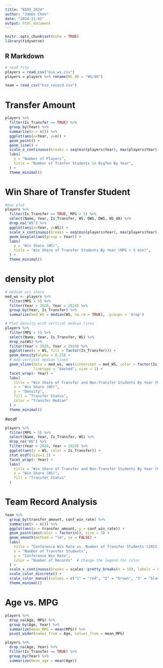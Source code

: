 ---
title: "BIOS_2024"
author: "James Chen"
date: "2024-11-01"
output: html_document
---

```{r setup, include=FALSE}
knitr::opts_chunk$set(echo = TRUE)
library(tidyverse)
```

## R Markdown

```{r}
# read file
players = read_csv("bio_ws.csv")
players = players %>% rename(WS_40 = "WS/40")

team = read_csv("bio_record.csv")
```


# Transfer Amount
```{r}
players %>% 
  filter(Is_Transfer == TRUE) %>% 
  group_by(Year) %>% 
  summarize(n = n()) %>% 
  ggplot(aes(x=Year, y=n)) +
  geom_point() +
  geom_line() +
  scale_x_continuous(breaks = seq(min(players$Year), max(players$Year))) +
  labs(
    y = "Number of Players",
    title = "Number of Tranfer Students in BigTen By Year",
  ) +
  theme_minimal()
```


# Win Share of Transfer Student
```{r}
#box plot
players %>% 
  filter(Is_Transfer == TRUE, MPG > 5) %>% 
  select(Name, Year, Is_Transfer, WS, OWS, DWS, WS_40) %>% 
  drop_na("WS") %>% 
  ggplot(aes(x=Year, y=WS)) +
  scale_x_continuous(breaks = seq(min(players$Year), max(players$Year))) +
  geom_boxplot(aes(group = Year)) +
  labs(
    y = "Win Share (WS)",
    title = "Win Share of Transfer Students By Year (MPG > 5 min)",
  ) +
  theme_minimal()
```


# density plot
```{r}
# median win share
med_ws <- players %>%
  filter(MPG > 5) %>%
  filter(Year > 2020, Year < 2024) %>%
  group_by(Year, Is_Transfer) %>%
  summarize(med_WS = median(WS, na.rm = TRUE), .groups = 'drop')

# Plot density with vertical median lines
players %>% 
  filter(MPG > 5) %>% 
  select(Name, Year, Is_Transfer, WS) %>% 
  drop_na(WS) %>% 
  filter(Year > 2020, Year < 2024) %>% 
  ggplot(aes(x = WS, fill = factor(Is_Transfer))) +
  geom_density(alpha = 0.25) +
  # Add vertical median lines
  geom_vline(data = med_ws, aes(xintercept = med_WS, color = factor(Is_Transfer)), 
             linetype = "dashed", size = 1) +
  facet_wrap(~ Year) +
  labs(
    title = "Win Share of Transfer and Non-Transfer Students By Year (MPG >5 min)",
    x = "Win Share (WS)",
    y = "Density",
    fill = "Transfer Status",
    color = "Transfer Median"
  ) +
  theme_minimal()
```


#ecdf
```{r include=FALSE}
players %>% 
  filter(MPG > 5) %>% 
  select(Name, Year, Is_Transfer, WS) %>% 
  drop_na("WS") %>% 
  filter(Year > 2020, Year < 2024) %>% 
  ggplot(aes(x = WS, color = Is_Transfer)) +
  stat_ecdf(size=1.2) +
  facet_wrap(~ Year) +
  labs(
    title = "Win Share of Transfer and Non-Transfer Students By Year (MPG >5 min)",
    x = "Win Share (WS)",
    fill = "Transfer Status"
  )
```


# Team Record Analysis

```{r}
team %>%
  group_by(transfer_amount, conf_win_rate) %>%
  summarize(n = n()) %>%
  ggplot(aes(x = transfer_amount, y = conf_win_rate)) +
  geom_point(aes(color = factor(n)), size = 3) + 
  geom_smooth(method = "lm", se = FALSE) +
  labs(
    title = "Conference Win Rate vs. Number of Transfer Students (2021-23)",
    x = "Number of Transfer Students",
    y = "Conference Win Rate",
    color = "Number of Records"  # Change the legend for color
  ) +
  scale_x_continuous(breaks = scales::pretty_breaks(n = 10), labels = scales::comma_format()) +
  scale_color_discrete() +
  scale_color_manual(values = c("1" = "red", "2" = "brown", "3" = "black")) +
  theme_minimal()
```


# Age vs. MPG
```{r}
players %>% 
  drop_na(Age, MPG) %>% 
  group_by(Age, Year) %>% 
  summarize(mean_MPG = mean(MPG)) %>% 
  pivot_wider(names_from = Age, values_from = mean_MPG)
```

```{r}
players %>% 
  drop_na(Age, Year) %>% 
  filter(Is_Transfer == TRUE) %>% 
  group_by(Year) %>% 
  summarize(mean_age = mean(Age))
```



